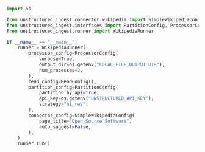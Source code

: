 ```python Python
import os

from unstructured_ingest.connector.wikipedia import SimpleWikipediaConfig
from unstructured_ingest.interfaces import PartitionConfig, ProcessorConfig, ReadConfig
from unstructured_ingest.runner import WikipediaRunner

if __name__ == "__main__":
    runner = WikipediaRunner(
        processor_config=ProcessorConfig(
            verbose=True,
            output_dir=os.getenv("LOCAL_FILE_OUTPUT_DIR"),
            num_processes=2,
        ),
        read_config=ReadConfig(),
        partition_config=PartitionConfig(
            partition_by_api=True,
            api_key=os.getenv("UNSTRUCTURED_API_KEY"),
            strategy="hi_res",
        ),
        connector_config=SimpleWikipediaConfig(
            page_title="Open Source Software",
            auto_suggest=False,
        ),
    )
    runner.run()
```
